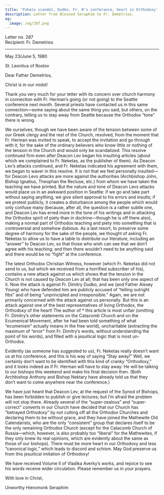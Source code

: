```yaml
---
title: 'Puhalo scandal, Dudko, Fr. N’s conferance, heart in Orthodoxy'
description: Letter from Blessed Seraphim to Fr. Demetrios.
og:
  image: /og/287.png
---
```


<div style={{textAlign:'right', fontFamily:'monospace'}}>Letter no. 287</div>
<div style={{textAlign:'left', fontFamily:'monospace'}}>Recipient: Fr. Demetrios</div>

---

May 23/June 5, 1980

St. Leontius of Rostov

Dear Father Demetrios,

Christ is in our midst!

Thank you very much for your letter with its concern over church harmony in connection with Fr. Herman’s going (or not going) to the Seattle conference next month. Several priests have contacted us in this same connection—some saying about the same thing you said, but others, on the contrary, telling us to stay away from Seattle because the Orthodox “tone” there is wrong.

We ourselves, though we have been aware of the tension between some of our Greek clergy and the rest of the Church, resolved, from the moment that Fr. Herman was invited to speak, to accept the invitation and go through with it, for the sake of the ordinary believers who know little or nothing of the tension in the Church and would only be scandalized. This resolve continued firm even after Deacon Lev began his insulting articles (about which we complained to Fr. Neketas, as the publisher of them). As Deacon Lev’s attacks continued, and Fr. Neketas indicated his agreement with them, we began to waver in this resolve. It is not that we feel personally insulted—for Deacon Levs attacks are more against the authorities (Archbishop John, Bishop Ignatius, Theophan the Recluse, etc.) from whom we have taken the teaching we have printed. But the nature and tone of Deacon Levs attacks would place us in an awkward position in Seattle: if we go and take part without saying anything, we give silent approval to his errors and insults; if we protest publicly, it creates a disturbance among the people which would only confuse many (because, after all, the question is a rather subtle one, and Deacon Lev has erred more in the tone of his writings and in attacking the Orthodox spirit of piety than in doctrine—though he is off there also), making a normal part of Orthodox teaching and piety into something that is controversial and somehow dubious. As a last resort, to preserve some degree of harmony for the sake of the people, we thought of asking Fr. Neketas to allow us to have a table to distribute our literature, including an “answer” to Deacon Lev, so that those who wish can see that we don’t agree with his teaching; and then there wouldn’t need to be anything said and there would be no “fight” at the conference.

The latest Orthodox Christian Witness, however (which Fr. Neketas did not send to us, but which we received from a horrified subscriber of his), contains a new attack against us which shows that the tension in the Church is not caused by Deacon Lev at all; that has been only one aspect of it. Now the attack is against Fr. Dimitry Dudko, and we (and Father Alexey Young) who have defended him are publicly accused of “telling outright fibs” and of being “unprincipled and irresponsible.” Again, we are not primarily concerned with the attack against us personally. But this is an attack against one of the best representatives of living Orthodox, the Orthodoxy of the heart! The author of * this article is most unfair (omitting Fr. Dimitry’s other statements on the Catacomb Church and on the Ecumenical Movement, after he had been told something of what “ecumenism” actually means in the free world), uncharitable (extracting the maximum of “error” from Fr. Dimitry’s words, without understanding the point of his words), and filled with a jesuitical logic that is most un-Orthodox.

Evidently (as someone has suggested to us), Fr. Neketas really doesn’t want us at his conference, and this is his way of saying “Stay away!” Well, we certainly don’t want to be identified with this kind of cranky “Orthodoxy,” and it looks indeed as if Fr. Herman will have to stay away. He will be talking to our bishops this weekend and make his final decision then. (Both Archbishop Anthony and Bishop Nektary have already told us that they don’t want to come anywhere near the conference.)

We have just heard that Deacon Lev, at the request of the Synod of Bishops, has been forbidden to publish or give lectures; but I’m afraid the problem will not stop there. Already several of the “super-zealous” and “super-correct” converts in our Church have decided that our Church has “betrayed Orthodoxy” by not cutting off all the Orthodox Churches and declaring them to be without grace, and they have joined the Mathewite Old Calendarists, who are the only “consistent” group that declares itself to be the only remaining Orthodox Church (except for the Catacomb Church of Russia—which, however, is also probably too “liberal” for the Mathewites, if they only knew its real opinions, which are evidently about the same as those of our bishops). There must be more heart in our Orthodoxy and less “canonical logic,” which leads to discord and schism. May God preserve us from this jesuitical imitation of Orthodoxy!

We have received Volume II of Vladika Averky’s works, and rejoice to see his words receive wider circulation. Please remember us in your prayers.

With love in Christ,

Unworthy Hieromonk Seraphim